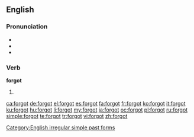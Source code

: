 ==English==

===Pronunciation===
* {{IPA|/ˈfoɻɡɒt/}}
* {{audio|en-us-forgot.ogg|Audio (US)}}
* {{rhymes|ɒt}}

===Verb===
'''forgot'''

# {{simple past of|forget}}

[[Category:English irregular simple past forms]]

[[ca:forgot]]
[[de:forgot]]
[[el:forgot]]
[[es:forgot]]
[[fa:forgot]]
[[fr:forgot]]
[[ko:forgot]]
[[it:forgot]]
[[ku:forgot]]
[[hu:forgot]]
[[li:forgot]]
[[my:forgot]]
[[ja:forgot]]
[[oc:forgot]]
[[pl:forgot]]
[[ru:forgot]]
[[simple:forgot]]
[[te:forgot]]
[[tr:forgot]]
[[vi:forgot]]
[[zh:forgot]]